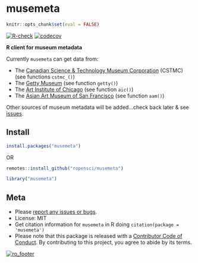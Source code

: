 musemeta
=======

```r
knitr::opts_chunk$set(eval = FALSE)
```

[![R-check](https://github.com/ropensci/musemeta/workflows/R-check/badge.svg)](https://github.com/ropensci/musemeta/actions/)
[![codecov](https://codecov.io/gh/ropensci/musemeta/branch/master/graph/badge.svg)](https://codecov.io/gh/ropensci/musemeta)

**R client for museum metadata**

Currently `musemeta` can get data from:

* The [Canadian Science & Technology Museum Corporation](http://techno-science.ca/en/index.php) (CSTMC) (see functions `cstmc_()`)
* The [Getty Museum](http://www.getty.edu/) (see function `getty()`)
* The [Art Institute of Chicago](http://www.artic.edu/) (see function `aic()`)
* The [Asian Art Museum of San Francisco](http://www.asianart.org/) (see function `aam()`)

Other sources of museum metadata will be added...check back later & see [issues](https://github.com/ropensci/musemeta/issues).

## Install

```r
install.packages("musemeta")
```

OR

```r
remotes::install_github("ropensci/musemeta")
```

```r
library("musemeta")
```

## Meta

* Please [report any issues or bugs](https://github.com/ropensci/musemeta/issues).
* License: MIT
* Get citation information for `musemeta` in R doing `citation(package = 'musemeta')`
* Please note that this package is released with a [Contributor Code of Conduct](https://ropensci.org/code-of-conduct/). By contributing to this project, you agree to abide by its terms.

[![ro_footer](https://ropensci.org/public_images/github_footer.png)](https://ropensci.org)

